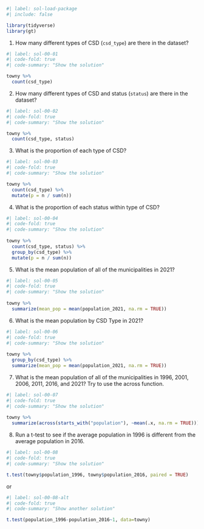 ```r
#| label: sol-load-package
#| include: false

library(tidyverse)
library(gt)
```



1. How many different types of CSD (`csd_type`) are there in the dataset?

```r
#| label: sol-00-01
#| code-fold: true
#| code-summary: "Show the solution"

towny %>%
  count(csd_type)

```

2. How many different types of CSD and status (`status`) are there in the dataset?

```r
#| label: sol-00-02
#| code-fold: true
#| code-summary: "Show the solution"

towny %>%
  count(csd_type, status)
```

3. What is the proportion of each type of CSD?

```r
#| label: sol-00-03
#| code-fold: true
#| code-summary: "Show the solution"

towny %>%
  count(csd_type) %>%
  mutate(p = n / sum(n))
```

4. What is the proportion of each status within type of CSD?

```r
#| label: sol-00-04
#| code-fold: true
#| code-summary: "Show the solution"
 
towny %>%
  count(csd_type, status) %>%
  group_by(csd_type) %>%
  mutate(p = n / sum(n))
```

5. What is the mean population of all of the municipalities in 2021?

```r
#| label: sol-00-05
#| code-fold: true
#| code-summary: "Show the solution"
 
towny %>%
  summarize(mean_pop = mean(population_2021, na.rm = TRUE))

```

6. What is the mean population by CSD Type in 2021?

```r
#| label: sol-00-06
#| code-fold: true
#| code-summary: "Show the solution"
 
towny %>%
  group_by(csd_type) %>%
  summarize(mean_pop = mean(population_2021, na.rm = TRUE))
```

7. What is the mean population of all of the municipalities in 1996, 2001, 2006, 2011, 2016, and 2021? Try to use the across function.

```r
#| label: sol-00-07
#| code-fold: true
#| code-summary: "Show the solution"
 
towny %>%
  summarize(across(starts_with("population"), ~mean(.x, na.rm = TRUE)))

```

8. Run a t-test to see if the average population in 1996 is different from the average population in 2016.

```r
#| label: sol-00-08
#| code-fold: true
#| code-summary: "Show the solution"

t.test(towny$population_1996, towny$population_2016, paired = TRUE)

```

or

```r
#| label: sol-00-08-alt
#| code-fold: true
#| code-summary: "Show another solution"

t.test(population_1996-population_2016~1, data=towny)

```
